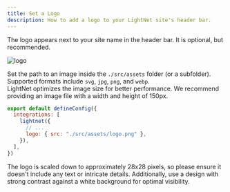 ```yaml
---
title: Set a Logo
description: How to add a logo to your LightNet site's header bar.
---
```




The logo appears next to your site name in the header bar. It is optional, but recommended.

![logo](./images/logo.webp)

Set the path to an image inside the `./src/assets` folder (or a subfolder). Supported formats include `svg`, `jpg`, `png`, and `webp`.  
LightNet optimizes the image size for better performance. We recommend providing an image file with a width and height of 150px.

```js title="astro.config.mjs" ins={5}
export default defineConfig({
  integrations: [
    lightnet({
      // ...
      logo: { src: "./src/assets/logo.png" },
    }),
  ],
})
```

<Aside>
  The logo is scaled down to approximately 28x28 pixels, 
  so please ensure it doesn't include any text or intricate details. 
  Additionally, use a design with strong contrast against a white background for optimal visibility.
</Aside>